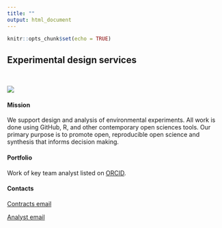 ```yaml
---
title: ""
output: html_document
---
```


```r
knitr::opts_chunk$set(echo = TRUE)
```

## Experimental design services  

<br>  

![](./dds5.jpg)

#### Mission  

We support design and analysis of environmental experiments. All work is done using GitHub, R, and other contemporary open sciences tools. Our primary purpose is to promote open, reproducible open science and synthesis that informs decision making.  


#### Portfolio  

Work of key team analyst listed on [ORCID](https://orcid.org/0000-0002-4291-7023).  


#### Contacts  

[Contracts email](mailto:contracts@expdesignservices.com)  


[Analyst email](mailto:analyst@expdesignservices.com)
